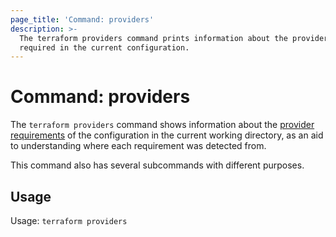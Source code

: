 ```yaml
---
page_title: 'Command: providers'
description: >-
  The terraform providers command prints information about the providers
  required in the current configuration.
---
```


# Command: providers

The `terraform providers` command shows information about the
[provider requirements](/terraform/language/providers/requirements) of the
configuration in the current working directory, as an aid to understanding
where each requirement was detected from.

This command also has several subcommands with different purposes.

## Usage

Usage: `terraform providers`
